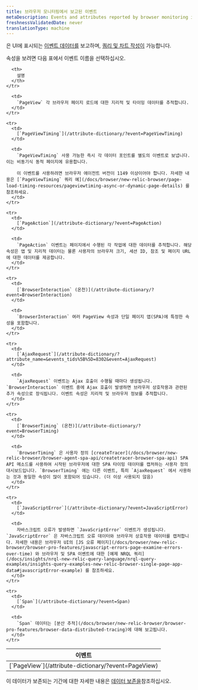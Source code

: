 ```yaml
---
title: 브라우저 모니터링에서 보고된 이벤트
metaDescription: Events and attributes reported by browser monitoring in New Relic.
freshnessValidatedDate: never
translationType: machine
---
```


[<InlinePopover type="browser" />](/docs/browser/browser-monitoring/getting-started/introduction-browser-monitoring)은 UI에 표시되는 [이벤트 데이터를](/docs/using-new-relic/data/understand-data/new-relic-data-types#event-data) 보고하며, [쿼리 및 차트 작성이](/docs/using-new-relic/data/understand-data/query-new-relic-data) 가능합니다.

속성을 보려면 다음 표에서 이벤트 이름을 선택하십시오.

<table>
  <thead>
    <tr>
      <th style={{ width: "250px" }}>
        이벤트
      </th>

      <th>
        설명
      </th>
    </tr>
  </thead>

  <tbody>
    <tr>
      <td>
        [`PageView`](/attribute-dictionary/?event=PageView)
      </td>

      <td>
        `PageView` 각 브라우저 페이지 로드에 대한 지리적 및 타이밍 데이터를 추적합니다.
      </td>
    </tr>

    <tr>
      <td>
        [`PageViewTiming`](/attribute-dictionary/?event=PageViewTiming)
      </td>

      <td>
        `PageViewTiming` 사용 가능한 즉시 각 데이터 포인트를 별도의 이벤트로 보냅니다. 이는 비동기식 동적 페이지에 유용합니다.

        이 이벤트를 사용하려면 브라우저 에이전트 버전이 1149 이상이어야 합니다. 자세한 내용은 [`PageViewTiming` 쿼리 예](/docs/browser/new-relic-browser/page-load-timing-resources/pageviewtiming-async-or-dynamic-page-details) 를 참조하세요.
      </td>
    </tr>

    <tr>
      <td>
        [`PageAction`](/attribute-dictionary/?event=PageAction)
      </td>

      <td>
        `PageAction` 이벤트는 페이지에서 수행된 각 작업에 대한 데이터를 추적합니다. 해당 속성은 앱 및 지리적 데이터는 물론 사용자의 브라우저 크기, 세션 ID, 참조 및 페이지 URL에 대한 데이터를 제공합니다.
      </td>
    </tr>

    <tr>
      <td>
        [`BrowserInteraction` (온천)](/attribute-dictionary/?event=BrowserInteraction)
      </td>

      <td>
        `BrowserInteraction` 여러 PageView 속성과 단일 페이지 앱(SPA)에 특정한 속성을 포함합니다.
      </td>
    </tr>

    <tr>
      <td>
        [`AjaxRequest`](/attribute-dictionary/?attribute_name=&events_tids%5B%5D=8302&event=AjaxRequest)
      </td>

      <td>
        `AjaxRequest` 이벤트는 Ajax 호출이 수행될 때마다 생성됩니다. `BrowserInteraction` 이벤트 중에 Ajax 호출이 발생하면 브라우저 상호작용과 관련된 추가 속성으로 장식됩니다. 이벤트 속성은 지리적 및 브라우저 정보를 추적합니다.
      </td>
    </tr>

    <tr>
      <td>
        [`BrowserTiming` (온천)](/attribute-dictionary/?event=BrowserTiming)
      </td>

      <td>
        `BrowserTiming` 은 사용자 정의 [createTracer](/docs/browser/new-relic-browser/browser-agent-spa-api/createtracer-browser-spa-api) SPA API 메소드를 사용하여 시작된 브라우저에 대한 SPA 타이밍 데이터를 캡처하는 사용자 정의 대시보드입니다. `BrowserTiming` 에는 다른 이벤트, 특히 `AjaxRequest` 에서 사용하는 것과 동일한 속성이 많이 포함되어 있습니다. (더 이상 사용되지 않음)
      </td>
    </tr>

    <tr>
      <td>
        [`JavaScriptError`](/attribute-dictionary/?event=JavaScriptError)
      </td>

      <td>
        자바스크립트 오류가 발생하면 `JavaScriptError` 이벤트가 생성됩니다. `JavaScriptError` 은 자바스크립트 오류 데이터와 브라우저 상호작용 데이터를 캡처합니다. 자세한 내용은 브라우저 UI의 [JS 오류 페이지](/docs/browser/new-relic-browser/browser-pro-features/javascript-errors-page-examine-errors-over-time) 와 브라우저 및 SPA 이벤트에 대한 [예제 NRQL 쿼리](/docs/insights/nrql-new-relic-query-language/nrql-query-examples/insights-query-examples-new-relic-browser-single-page-app-data#javascriptError-example) 를 참조하세요.
      </td>
    </tr>

    <tr>
      <td>
        [`Span`](/attribute-dictionary/?event=Span)
      </td>

      <td>
        `Span` 데이터는 [분산 추적](/docs/browser/new-relic-browser/browser-pro-features/browser-data-distributed-tracing)에 대해 보고됩니다.
      </td>
    </tr>
  </tbody>
</table>

이 데이터가 보존되는 기간에 대한 자세한 내용은 [데이터 보존을](/docs/data-apis/manage-data/manage-data-retention)참조하십시오.